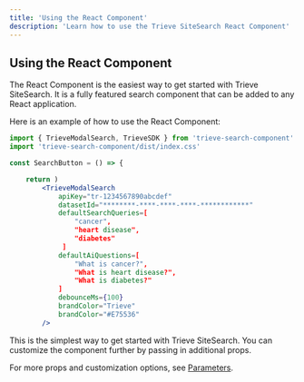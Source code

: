 ```yaml
---
title: 'Using the React Component'
description: 'Learn how to use the Trieve SiteSearch React Component'
---
```


## Using the React Component

The React Component is the easiest way to get started with Trieve SiteSearch.
It is a fully featured search component that can be added to any React application.

Here is an example of how to use the React Component:

```jsx
import { TrieveModalSearch, TrieveSDK } from 'trieve-search-component'
import 'trieve-search-component/dist/index.css'

const SearchButton = () => {

    return )
        <TrieveModalSearch
            apiKey="tr-1234567890abcdef"
            datasetId="********-****-****-****-************"
            defaultSearchQueries=[
                "cancer",
                "heart disease",
                "diabetes"
             ]
            defaultAiQuestions=[
                "What is cancer?",
                "What is heart disease?",
                "What is diabetes?"
            ]
            debounceMs={100}
            brandColor="Trieve"
            brandColor="#E75536"
        />
```

This is the simplest way to get started with Trieve SiteSearch. You can customize the component further by passing in additional props.

For more props and customization options, see [Parameters](/site-search/parameters).
